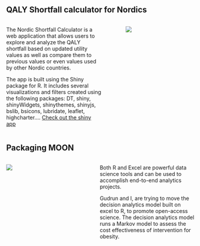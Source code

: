 ## QALY Shortfall calculator for Nordics

:::::: columns
::: {.column width="55%"}
The Nordic Shortfall Calculator is a web application that allows users to explore and analyze the QALY shortfall based on updated utility values as well as compare them to previous values or even values used by other Nordic countries.

The app is built using the Shiny package for R. It includes several visualizations and filters created using the following packages: DT, shiny, shinyWidgets, shinythemes, shinyjs, bslib, bsicons, lubridate, leaflet, highcharter.... [Check out the shiny app](https://mohasal.shinyapps.io/nordic-shortfall-calculator/){target="_blank"}
:::

::: {.column width="5%"}
:::

::: {.column width="40%"}
![](images/nsc_app.gif)
:::
::::::

## Packaging MOON

:::::: columns
::: {.column width="40%"}
![](images/transition_diagram.jpg)
:::

::: {.column width="5%"}
:::

::: {.column width="55%"}
Both R and Excel are powerful data science tools and can be used to accomplish end-to-end analytics projects.

Gudrun and I, are trying to move the decision analytics model built on excel to R, to promote open-access science. The decision analytics model runs a Markov model to assess the cost effectiveness of intervention for obesity.
:::
::::::
